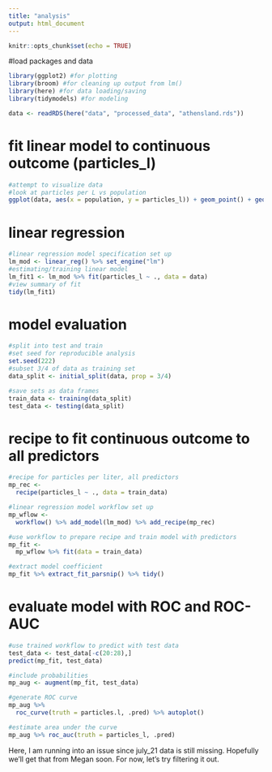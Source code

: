 ```yaml
---
title: "analysis"
output: html_document
---
```


```r
knitr::opts_chunk$set(echo = TRUE)
```

#load packages and data
```r
library(ggplot2) #for plotting
library(broom) #for cleaning up output from lm()
library(here) #for data loading/saving
library(tidymodels) #for modeling

data <- readRDS(here("data", "processed_data", "athensland.rds"))
```

# fit linear model to continuous outcome (particles_l)
```r
#attempt to visualize data
#look at particles per L vs population
ggplot(data, aes(x = population, y = particles_l)) + geom_point() + geom_smooth(method = lm)
```
# linear regression
```r
#linear regression model specification set up
lm_mod <- linear_reg() %>% set_engine("lm")
#estimating/training linear model
lm_fit1 <- lm_mod %>% fit(particles_l ~ ., data = data)
#view summary of fit
tidy(lm_fit1)
```
# model evaluation
```r
#split into test and train
#set seed for reproducible analysis
set.seed(222)
#subset 3/4 of data as training set
data_split <- initial_split(data, prop = 3/4)

#save sets as data frames
train_data <- training(data_split)
test_data <- testing(data_split)
```

# recipe to fit continuous outcome to all predictors
```r
#recipe for particles per liter, all predictors
mp_rec <- 
  recipe(particles_l ~ ., data = train_data)

#linear regression model workflow set up
mp_wflow <- 
  workflow() %>% add_model(lm_mod) %>% add_recipe(mp_rec)

#use workflow to prepare recipe and train model with predictors
mp_fit <- 
  mp_wflow %>% fit(data = train_data)

#extract model coefficient
mp_fit %>% extract_fit_parsnip() %>% tidy()
```
# evaluate model with ROC and ROC-AUC
```r
#use trained workflow to predict with test data
test_data <- test_data[-c(20:28),]
predict(mp_fit, test_data)

#include probabilities
mp_aug <- augment(mp_fit, test_data)

#generate ROC curve
mp_aug %>% 
  roc_curve(truth = particles.l, .pred) %>% autoplot()

#estimate area under the curve
mp_aug %>% roc_auc(truth = particles_l, .pred)
```

Here, I am running into an issue since july_21 data is still missing. Hopefully we'll get that from Megan soon. For now, let's try filtering it out. 
